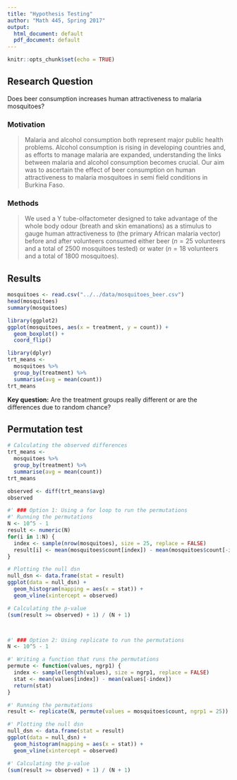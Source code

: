 ```yaml
---
title: "Hypothesis Testing"
author: "Math 445, Spring 2017"
output:
  html_document: default
  pdf_document: default
---
```


```r
knitr::opts_chunk$set(echo = TRUE)
```

## Research Question

Does beer consumption increases human attractiveness to malaria mosquitoes?

### Motivation

> Malaria and alcohol consumption both represent major public health problems. Alcohol consumption is rising in developing countries and, as efforts to manage malaria are expanded, understanding the links between malaria and alcohol consumption becomes crucial. Our aim was to ascertain the effect of beer consumption on human attractiveness to malaria mosquitoes in semi field conditions in Burkina Faso.

### Methods

> We used a Y tube-olfactometer designed to take advantage of the whole body odour (breath and skin emanations) as a stimulus to gauge human attractiveness to \emph{Anopheles gambiae} (the primary African malaria vector) before and after volunteers consumed either beer ($n=25$ volunteers and a total of 2500 mosquitoes tested) or water ($n=18$ volunteers and a total of 1800 mosquitoes).

## Results

```r
mosquitoes <- read.csv("../../data/mosquitoes_beer.csv")
head(mosquitoes)
summary(mosquitoes)
```

```r
library(ggplot2)
ggplot(mosquitoes, aes(x = treatment, y = count)) +
  geom_boxplot() + 
  coord_flip()
```

```r
library(dplyr)
trt_means <- 
  mosquitoes %>%
  group_by(treatment) %>%
  summarise(avg = mean(count))
trt_means
```


**Key question:** Are the treatment groups really different or are the differences due to random chance?

## Permutation test

```r
# Calculating the observed differences
trt_means <- 
  mosquitoes %>%
  group_by(treatment) %>%
  summarise(avg = mean(count))
trt_means

observed <- diff(trt_means$avg)
observed

#' ### Option 1: Using a for loop to run the permutations
#' Running the permutations
N <- 10^5 - 1
result <- numeric(N)
for(i in 1:N) {
  index <- sample(nrow(mosquitoes), size = 25, replace = FALSE)
  result[i] <- mean(mosquitoes$count[index]) - mean(mosquitoes$count[-index])
}

# Plotting the null dsn
null_dsn <- data.frame(stat = result)
ggplot(data = null_dsn) + 
  geom_histogram(mapping = aes(x = stat)) + 
  geom_vline(xintercept = observed)

# Calculating the p-value
(sum(result >= observed) + 1) / (N + 1)



#' ### Option 2: Using replicate to run the permutations
N <- 10^5 - 1

#' Writing a function that runs the permutations
permute <- function(values, ngrp1) {
  index <- sample(length(values), size = ngrp1, replace = FALSE)
  stat <- mean(values[index]) - mean(values[-index])
  return(stat)
}

#' Running the permutations
result <- replicate(N, permute(values = mosquitoes$count, ngrp1 = 25))

#' Plotting the null dsn
null_dsn <- data.frame(stat = result)
ggplot(data = null_dsn) + 
  geom_histogram(mapping = aes(x = stat)) + 
  geom_vline(xintercept = observed)

#' Calculating the p-value
(sum(result >= observed) + 1) / (N + 1)

```

